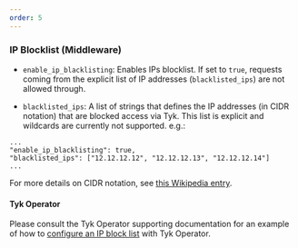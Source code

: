 ```yaml
---
order: 5
---
```


### IP Blocklist (Middleware)

* `enable_ip_blacklisting`: Enables IPs <Tooltip tip="A list of blocked or denied items or entries">blocklist</Tooltip>. If set to `true`, requests coming from the explicit list of IP addresses (`blacklisted_ips`) are not allowed through.

* `blacklisted_ips`: A list of strings that defines the IP addresses (in CIDR notation) that are blocked access via Tyk. This list is explicit and wildcards are currently not supported. e.g.:

```{.json}
...
"enable_ip_blacklisting": true,
"blacklisted_ips": ["12.12.12.12", "12.12.12.13", "12.12.12.14"]
...
```

For more details on CIDR notation, see [this Wikipedia entry](https://en.wikipedia.org/wiki/Classless_Inter-Domain_Routing#CIDR_notation).


#### Tyk Operator

Please consult the Tyk Operator supporting documentation for an example of how to [configure an IP block list](/api-management/automations#ip-blocklist) with Tyk Operator.